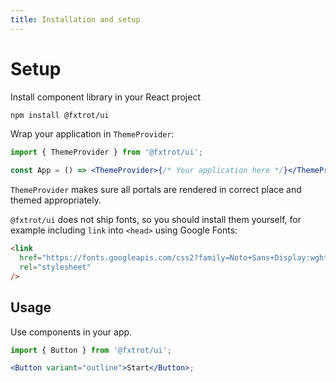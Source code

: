 ```yaml
---
title: Installation and setup
---
```


# Setup

Install component library in your React project

```bash
npm install @fxtrot/ui
```

Wrap your application in `ThemeProvider`:

```jsx
import { ThemeProvider } from '@fxtrot/ui';

const App = () => <ThemeProvider>{/* Your application here */}</ThemeProvider>;
```

`ThemeProvider` makes sure all portals are rendered in correct place and themed appropriately.

`@fxtrot/ui` does not ship fonts, so you should install them yourself, for example including `link` into `<head>` using Google Fonts:

```html
<link
  href="https://fonts.googleapis.com/css2?family=Noto+Sans+Display:wght@100;200;300;400;500;600;700;800;900&display=swap"
  rel="stylesheet"
/>
```

## Usage

Use components in your app.

```jsx
import { Button } from '@fxtrot/ui';

<Button variant="outline">Start</Button>;
```
